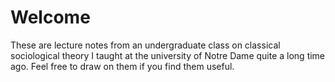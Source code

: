 # Welcome {.unnumbered}

These are lecture notes from an undergraduate class on classical sociological theory I taught at the university of Notre Dame quite a long time ago. Feel free to draw on them if you find them useful. 